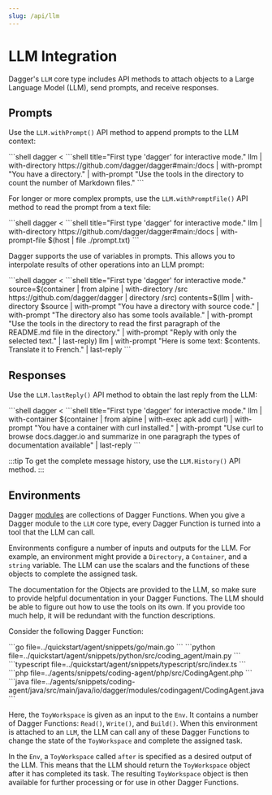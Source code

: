 ```yaml
---
slug: /api/llm
---
```


# LLM Integration

Dagger's `LLM` core type includes API methods to attach objects to a Large Language Model (LLM), send prompts, and receive responses.

## Prompts

Use the `LLM.withPrompt()` API method to append prompts to the LLM context:

<Tabs groupId="shell">
<TabItem value="System shell">
```shell
dagger <<EOF
llm |
  with-directory https://github.com/dagger/dagger#main:/docs |
  with-prompt "You have a directory." |
  with-prompt "Use the tools in the directory to count the number of Markdown files."
EOF
```
</TabItem>
<TabItem value="Dagger Shell">
```shell title="First type 'dagger' for interactive mode."
llm |
  with-directory https://github.com/dagger/dagger#main:/docs |
  with-prompt "You have a directory." |
  with-prompt "Use the tools in the directory to count the number of Markdown files."
```
</TabItem>
</Tabs>

For longer or more complex prompts, use the `LLM.withPromptFile()` API method to read the prompt from a text file:

<Tabs groupId="shell">
<TabItem value="System shell">
```shell
dagger <<EOF
llm |
  with-directory https://github.com/dagger/dagger#main:/docs |
  with-prompt-file prompt.txt
EOF
```
</TabItem>
<TabItem value="Dagger Shell">
```shell title="First type 'dagger' for interactive mode."
llm |
  with-directory https://github.com/dagger/dagger#main:/docs |
  with-prompt-file $(host | file ./prompt.txt)
```
</TabItem>
</Tabs>

Dagger supports the use of variables in prompts. This allows you to interpolate results of other operations into an LLM prompt:

<Tabs groupId="shell">
<TabItem value="System shell">
```shell
dagger <<EOF
source=\$(container |
  from alpine |
  with-directory /src https://github.com/dagger/dagger |
  directory /src)
contents=\$(llm |
  with-directory \$source |
  with-prompt "You have a directory with source code." |
  with-prompt "The directory also has some tools available." |
  with-prompt "Use the tools in the directory to read the first paragraph of the README.md file in the directory." |
  with-prompt "Reply with only the selected text." |
  last-reply)
llm |
  with-prompt "Here is some text: \$contents. Translate it to French." |
  last-reply
EOF
```
</TabItem>
<TabItem value="Dagger Shell">
```shell title="First type 'dagger' for interactive mode."
source=$(container |
  from alpine |
  with-directory /src https://github.com/dagger/dagger |
  directory /src)
contents=$(llm |
  with-directory $source |
  with-prompt "You have a directory with source code." |
  with-prompt "The directory also has some tools available." |
  with-prompt "Use the tools in the directory to read the first paragraph of the README.md file in the directory." |
  with-prompt "Reply with only the selected text." |
  last-reply)
llm |
  with-prompt "Here is some text: $contents. Translate it to French." |
  last-reply
```
</TabItem>
</Tabs>

## Responses

Use the `LLM.lastReply()` API method to obtain the last reply from the LLM:

<Tabs groupId="shell">
<TabItem value="System shell">
```shell
dagger <<EOF
llm |
  with-container \$(container | from alpine | with-exec apk add curl) |
  with-prompt "You have a container with curl installed." |
  with-prompt "Use curl to browse docs.dagger.io and summarize in one paragraph the types of documentation available" |
  last-reply
EOF
```
</TabItem>
<TabItem value="Dagger Shell">
```shell title="First type 'dagger' for interactive mode."
llm |
  with-container $(container | from alpine | with-exec apk add curl) |
  with-prompt "You have a container with curl installed." |
  with-prompt "Use curl to browse docs.dagger.io and summarize in one paragraph the types of documentation available" |
  last-reply
```
</TabItem>
</Tabs>

:::tip
To get the complete message history, use the `LLM.History()` API method.
:::

## Environments

Dagger [modules](../features/modules.mdx) are collections of Dagger Functions. When you give a Dagger module to the `LLM` core type, every Dagger Function is turned into a tool that the LLM can call.

Environments configure a number of inputs and outputs for the LLM. For example, an environment might provide a `Directory`, a `Container`, and a `string` variable. The LLM can use the scalars and the functions of these objects to complete the assigned task.

The documentation for the Objects are provided to the LLM, so make sure to provide helpful documentation in your Dagger Functions. The LLM should be able to figure out how to use the tools on its own. If you provide too much help, it will be redundant with the function descriptions.

Consider the following Dagger Function:

<Tabs groupId="language">
<TabItem value="Go">
```go file=../quickstart/agent/snippets/go/main.go
```
</TabItem>
<TabItem value="Python">
```python file=../quickstart/agent/snippets/python/src/coding_agent/main.py
```
</TabItem>
<TabItem value="TypeScript">
```typescript file=../quickstart/agent/snippets/typescript/src/index.ts
```
</TabItem>
<TabItem value="PHP">
```php file=../agents/snippets/coding-agent/php/src/CodingAgent.php
```
</TabItem>
<TabItem value="Java">
```java file=../agents/snippets/coding-agent/java/src/main/java/io/dagger/modules/codingagent/CodingAgent.java
```
</TabItem>
</Tabs>

Here, the `ToyWorkspace` is given as an input to the `Env`. It contains a number of Dagger Functions: `Read()`, `Write()`, and `Build()`. When this environment is attached to an `LLM`, the LLM can call any of these Dagger Functions to change the state of the `ToyWorkspace` and complete the assigned task.

In the `Env`, a `ToyWorkspace` called `after` is specified as a desired output of the LLM. This means that the LLM should return the `ToyWorkspace` object after it has completed its task. The resulting `ToyWorkspace` object is then available for further processing or for use in other Dagger Functions.
